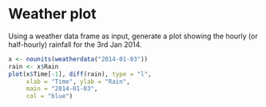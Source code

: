 # Weather plot

Using a weather data frame as input, generate a plot showing the
hourly (or half-hourly) rainfall for the 3rd Jan 2014.

```r
x <- nounits(weatherdata("2014-01-03"))
rain <- x$Rain
plot(x$Time[-1], diff(rain), type = "l",
     xlab = "Time", ylab = "Rain",
     main = "2014-01-03",
     col = "blue")
```
